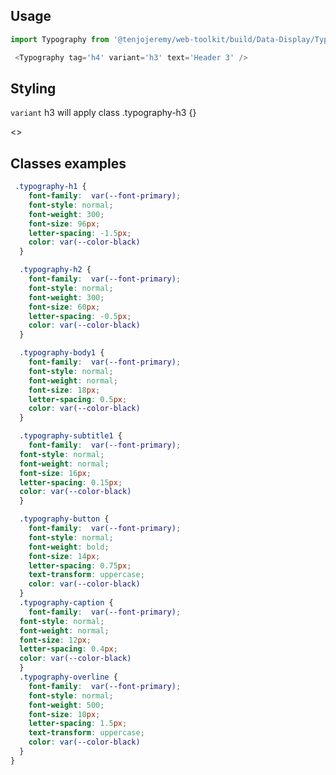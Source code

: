
<Meta title='Data-display|Typography|React' />

## Usage

```js
import Typography from '@tenjojeremy/web-toolkit/build/Data-Display/Typography/Ui/React/typography.index'
 ```

```js
 <Typography tag='h4' variant='h3' text='Header 3' />
 ```

<Props of={Typography} />


 ## Styling 

 `variant` h3 will apply class .typography-h3 {}

<Preview>
<Story name='varitions'>
   <>
    <B background>
      <div style={{ display: 'grid', gridGap: '20px' }}>
        <Typography variant='h1' text='Header 1' />
        <Typography variant='h2' text='Header 2' />
        <Typography variant='h3' tag='h4' text='Header 3' />
        <Typography variant='h4' text='Header 4' />
        <Typography variant='h5' text='Header 5' />
        <Typography variant='h6' text='Header 6' />
        <Typography variant='subtitle1' text='Subtitle 1' />
        <Typography variant='subtitle2' text='Subtitle 2' />
        <Typography variant='body1' text='Body 1' />
        <Typography variant='body2' text='Body 2' />
        <Typography variant='button' text='Button' />
        <Typography variant='caption' text='Caption' />
        <Typography variant='overline' text='Overline' />
      </div>
    </B>
  </>
</Story>
</Preview>



 ## Classes examples 

```css
 .typography-h1 {
    font-family:  var(--font-primary);
    font-style: normal;
    font-weight: 300;
    font-size: 96px;
    letter-spacing: -1.5px;
    color: var(--color-black)
  }

  .typography-h2 {
    font-family:  var(--font-primary);
    font-style: normal;
    font-weight: 300;
    font-size: 60px;
    letter-spacing: -0.5px;
    color: var(--color-black)
  }

  .typography-body1 {
    font-family:  var(--font-primary);
    font-style: normal;
    font-weight: normal;
    font-size: 18px;
    letter-spacing: 0.5px;
    color: var(--color-black)
  }

  .typography-subtitle1 {
    font-family:  var(--font-primary);
  font-style: normal;
  font-weight: normal;
  font-size: 16px;
  letter-spacing: 0.15px;
  color: var(--color-black)
  }

  .typography-button {
    font-family:  var(--font-primary);
    font-style: normal;
    font-weight: bold;
    font-size: 14px;
    letter-spacing: 0.75px;
    text-transform: uppercase;
    color: var(--color-black)
  }
  .typography-caption {
    font-family:  var(--font-primary);
  font-style: normal;
  font-weight: normal;
  font-size: 12px;
  letter-spacing: 0.4px;
  color: var(--color-black)
  }
  .typography-overline {
    font-family:  var(--font-primary);
    font-style: normal;
    font-weight: 500;
    font-size: 10px;
    letter-spacing: 1.5px;
    text-transform: uppercase;
    color: var(--color-black)
  }
}
```